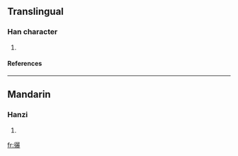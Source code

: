 ==Translingual==
===Han character===
{{Han char|rn=60|rad=彳|as=17|sn=20|four=2623<sub>2</sub>|canj=竹人日山水 (HOAUE)}}
# {{defn|Han|sort=彳17}}
====References====
{{Han ref|kx=0372.201|dkj=10283|dj=0699.320|hdz=20851.120|uh=5FC1|ud=24513|bh=F449|bd=62537}}
----
==Mandarin==
===Hanzi===
{{cmn-hanzi|pin=[[bào]] ([[bao4]])|wg=pao<sup>4</sup>}}
# {{defn|Mandarin}}

[[fr:忁]]